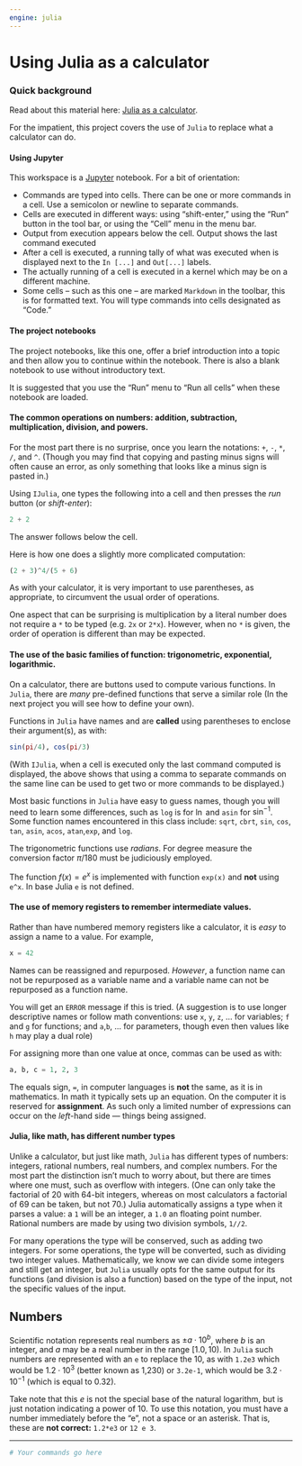 ```yaml
---
engine: julia
---
```

# Using Julia as a calculator


### Quick background

Read about this material here: [Julia as a calculator](http://mth229.github.io/calculator.html).

For the impatient, this project covers the use of `Julia` to replace what a calculator can do.

#### Using Jupyter

This workspace is a [Jupyter](https://jupyter.org/) notebook. For a
bit of orientation:

* Commands are typed into cells. There can be one or more commands in a cell. Use a semicolon or newline to separate commands.
* Cells are executed in different ways: using "shift-enter," using the "Run" button in the tool bar, or using the "Cell" menu in the menu bar.
* Output from execution appears below the cell. Output shows the last command executed
* After a cell is executed, a running tally of what was executed when is displayed next to the `In [...]` and `Out[...]` labels.
* The actually running of a cell is executed in a kernel which may be on a different machine.
* Some cells -- such as this one -- are marked `Markdown` in the toolbar, this is for formatted text. You will type commands into cells designated as "Code."

#### The project notebooks

The project notebooks, like this one, offer a brief introduction into a topic and then allow you to continue within the notebook. There is also a blank notebook to use without introductory text.

It is suggested that you use the "Run" menu to "Run all cells" when these notebook are loaded.


#### The common operations on numbers: addition, subtraction,  multiplication, division, and powers.

For the most part there is no surprise, once you learn the notations:
`+`, `-`, `*`, `/`, and `^`. (Though you may find that copying and
pasting minus signs will often cause an error, as only something
that looks like a minus sign is pasted in.)

Using `IJulia`, one types the following into a cell and then presses
the *run* button (or *shift-enter*):

```julia
2 + 2
```

The answer follows below the cell.

Here is how one does a slightly more complicated computation:

```julia
(2 + 3)^4/(5 + 6)
```

As with your calculator, it is very important to use parentheses, as
appropriate, to circumvent the usual order of operations.

One aspect that can be surprising is multiplication by a literal number does not require a `*` to be typed (e.g. `2x` or `2*x`). However, when no `*` is given, the order of operation is different than may be expected.



#### The use of the basic families of function: trigonometric, exponential, logarithmic.

On a calculator, there are buttons used to compute various functions. In `Julia`, there are *many* pre-defined functions that serve a similar role (In the next project you will see how to define your own).

Functions in `Julia` have names and are **called** using parentheses to enclose their argument(s), as with:

```julia
sin(pi/4), cos(pi/3)
```

(With `IJulia`, when a cell is executed only the last command computed
is displayed, the above shows that using a comma to separate commands
	on the same line can be used to get two or more commands to be
displayed.)

Most basic functions in `Julia` have easy to guess names, though you
will need to learn some differences, such as `log` is for $\ln$ and
`asin` for $\sin^{-1}$. Some function names encountered in this class include: `sqrt`, `cbrt`, `sin`, `cos`, `tan`,  `asin`, `acos`, `atan`,`exp`, and `log`.


The trigonometric functions use *radians*. For degree measure the conversion factor $\pi/180$ must be judiciously employed.

The function $f(x) = e^x$ is implemented with function `exp(x)` and **not** using `e^x`. In base Julia `e` is not defined.


#### The use of memory registers to remember intermediate values.

Rather than have numbered memory registers like a calculator, it is *easy* to assign a name to a value. For example,

```julia
x = 42
```

Names can be reassigned and repurposed. *However*, a function name can
not be repurposed as a variable name and a variable name can not be
repurposed as a function name. 

You will get an `ERROR` message if this
is tried. (A suggestion is to use longer descriptive names or follow
math conventions: use `x`, `y`, `z`, ... for variables; `f` and `g`
for functions; and `a`,`b`, ... for parameters, though even then
values like `h` may play a dual role)


For assigning more than one value at once, commas can be used as with:

```julia
a, b, c = 1, 2, 3
```

The equals sign, `=`, in computer languages is **not** the same, as it is in mathematics. In math it typically sets up an equation. On the computer it is reserved for **assignment**. As such only a limited number of expressions can occur on the *left*-hand side --- things being assigned.

#### Julia, like math, has different number types


Unlike a calculator, but just like math, `Julia` has different types of
numbers: integers, rational numbers, real numbers, and complex
numbers. For the most part the distinction isn't much to worry about,
but there are times where one must, such as overflow with
integers. (One can only take the factorial of 20 with 64-bit integers,
whereas on most calculators a factorial of 69 can be taken, but
not 70.) Julia automatically assigns a type when it parses a value: a
`1` will be an integer, a `1.0` an floating point number. Rational
numbers are made by using two division symbols, `1//2`.

For many operations the type will be conserved, such as adding two
integers. For some operations, the type will be converted, such as
dividing two integer values. Mathematically, we know we can divide
some integers and still get an integer, but `Julia` usually opts for
the same output for its functions (and division is also a function)
based on the type of the input, not the specific values of the input.


## Numbers


Scientific notation represents real numbers as $\pm a \cdot 10^b$, where
$b$ is an integer, and $a$ may be a real number in the range $[1.0, 10)$.
In `Julia` such numbers are represented with an `e` to replace
the 10, as with `1.2e3` which would be $1.2 \cdot 10^3$ (better known as 1,230) or
`3.2e-1`, which would be $3.2 \cdot 10^{-1}$ (which is equal to $0.32$). 

Take note that this $e$ is not the special base of the natural logarithm, but is just notation indicating a power of $10$. To use this notation, you must have a number immediately before the "e", not a space or an asterisk. That is, these are **not correct:** `1.2*e3` or `12 e 3`.

----

```julia
# Your commands go here


```
